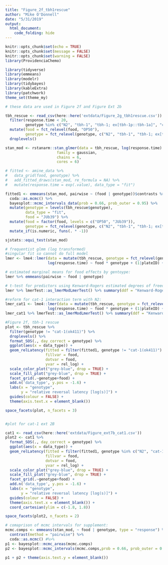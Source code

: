 ```yaml
---
title: "Figure_2f_tbh1rescue"
author: "Mike O'Donnell"
date: "5/31/2019"
output: 
  html_document:
    code_folding: hide
---
```


```r
knitr::opts_chunk$set(echo = TRUE)
knitr::opts_chunk$set(message = FALSE)
knitr::opts_chunk$set(warning = FALSE)
library(ProvidenciaChemo)
```

```r
library(tidyverse)
library(emmeans)
library(modelr)
library(tidybayes)
library(kableExtra)
library(patchwork)
theme_set(theme_my)

# these data are used in Figure 2f and Figure Ext 2b

tbh_rescue <- read_csv(here::here('extdata/Figure_2g_tbh1rescue.csv')) %>%
  filter(response.time < 20,
         genotype %in% c("N2", "tbh-1", "tbh-1; ex[tbh-1p::tbh-1a]", "cat-1(ok411)")) %>%
  mutate(food = fct_relevel(food, "OP50"),
         genotype = fct_relevel(genotype, c("N2", "tbh-1", "tbh-1; ex[tbh-1p::tbh-1a]", "cat-1(ok411)"))) %>%
  droplevels()

stan_mod <- rstanarm::stan_glmer(data = tbh_rescue, log(response.time) ~ food * genotype  + (1|plateID), #add + (food|date)
                       family = gaussian,
                       chains = 6,
                       cores = 6)

# fitted <- amine_data %>%
#   data_grid(food, genotype) %>%
#   add_fitted_draws(stan_mod, re_formula = NA) %>%
#   mutate(response.time = exp(.value), data_type = "fit")

fitted1 <- emmeans(stan_mod, pairwise ~ (food | genotype))$contrasts %>% 
  coda::as.mcmc() %>% 
  bayesplot::mcmc_intervals_data(prob = 0.66, prob_outer = 0.95) %>%
  mutate(genotype = levels(tbh_rescue$genotype),
         data_type = "fit",
         food = "JUb39") %>%
  mutate(food = factor(food, levels = c("OP50", "JUb39")),
         genotype = fct_relevel(genotype, c("N2", "tbh-1", "tbh-1; ex[tbh-1p::tbh-1a]", "tbh-1; ex[lim-7p::tbh-1a]"))) %>% 
  mutate_if(is.numeric, funs(. * -1))


```

```r

sjstats::equi_test(stan_mod)

# frequentist glmm (log transformed)
#singular fit so cannot do full model
lmer <- lme4::lmer(data = mutate(tbh_rescue, genotype = fct_relevel(genotype, "tbh-1")),
                   log(response.time) ~ food * genotype + (1|plateID) + (1|date))

# estimated marginal means for food effects by gentoype:
lmer %>% emmeans(pairwise ~ food | genotype)

# t-test for predictors using Kenward-Rogers estimated degrees of freedom
lmer %>% lmerTest::as_lmerModLmerTest() %>% summary(ddf = "Kenward-Roger")

#reform for cat-1 interaction term with N2:
lmer_cat1 <- lme4::lmer(data = mutate(tbh_rescue, genotype = fct_relevel(genotype, "N2")),
                   log(response.time) ~ food * genotype + (1|plateID) + (1|date))
lmer_cat1 %>% lmerTest::as_lmerModLmerTest() %>% summary(ddf = "Kenward-Roger")

#Figure 2f, tbh-1 rescue
plot <- tbh_rescue %>%
  filter(genotype != "cat-1(ok411)") %>%
  droplevels() %>%
  format_SOS(., day_correct = genotype) %>%
  ggplot(aes(x = data_type)) +
  geom_relLatency(fitted = filter(fitted1, genotype != "cat-1(ok411)") %>% droplevels(),
                  fillvar = food,
                  dotvar = food,
                  yvar = rel_log) +
  scale_color_plot("grey-blue", drop = TRUE) +
  scale_fill_plot("grey-blue", drop = TRUE) +
  facet_grid(.~genotype+food) +
  add.n('data_type', y.pos = -1.6) +
  labs(x = "genotype",
       y = "relative reversal latency [log(s)]") +
  guides(colour = FALSE) +
  theme(axis.text.x = element_blank())

space_facets(plot, n_facets = 3)


#plot for cat-1 ext 2B

cat1 <- read_csv(here::here('extdata/Figure_ext7b_cat1.csv'))
plot2 <- cat1 %>%
  format_SOS(., day_correct = genotype) %>%
  ggplot(aes(x = data_type)) +
  geom_relLatency(fitted = filter(fitted1, genotype %in% c("N2", "cat-1(ok411)")) %>% droplevels(),
                  fillvar = food,
                  dotvar = food,
                  yvar = rel_log) +
  scale_color_plot("grey-blue", drop = TRUE) +
  scale_fill_plot("grey-blue", drop = TRUE) +
  facet_grid(.~genotype+food) +
  add.n('data_type', y.pos = -1.6) +
  labs(x = "genotype",
       y = "relative reversal latency [log(s)]") +
  guides(colour = FALSE) +
  theme(axis.text.x = element_blank()) +
  coord_cartesian(ylim = c(-1.8, 1.8))

space_facets(plot2, n_facets = 2)

# comaprison of mcmc intervals for supplement:
mcmc.comps <- emmeans(stan_mod, ~ food | genotype, type = "response") %>%
  contrast(method = "pairwise") %>%
  coda::as.mcmc() #%>%
p1 <- bayesplot::mcmc_areas(mcmc.comps)
p2 <- bayesplot::mcmc_intervals(mcmc.comps,prob = 0.66, prob_outer = 0.95)

p1 + p2 + theme(axis.text.y = element_blank())
```



